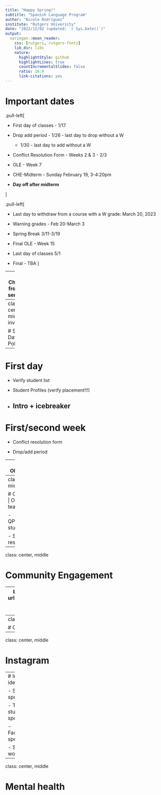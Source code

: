 ```yaml
---
title: "Happy Spring!"
subtitle: "Spanish Language Program"
author: "Nicole Rodríguez"
institute: "Rutgers University"
date: "2022/12/02 (updated: `r Sys.Date()`)"
output:
  xaringan::moon_reader:
    css: [rutgers, rutgers-fonts]
    lib_dir: libs
    nature:
      highlightStyle: github
      highlightLines: true
      countIncrementalSlides: false
      ratio: 16:9
      link-citations: yes
---
```

# Important dates

.pull-left[

- First day of classes - 1/17

- Drop add period - 1/26 - last day to drop without a W

  - 1/30 - last day to add without a W

- Conflict Resolution Form - Weeks 2 & 3 - 2/3

- OLE - Week 7

- CHE-Midterm - Sunday February 19, 3-4:20pm

- **Day off after midterm**

]

.pull-left[

- Last day to withdraw from a course with a W grade: March 20, 2023

- Warning grades - Feb 20-March 3

- Spring Break 3/11-3/19 

- Final OLE - Week 15

- Last day of classes 5/1

- Final - TBA
]


---
# Changes from last semester

B. FINANCES - The Department of Spanish and Portuguese is committed to supporting students in financial need, including helping with technology and textbook requirements. Students do not need to navigate financial challenges alone. If you encounter financial challenges related to this class, please let the instructor know ASAP so that the department can work with you and your instructor to make the necessary arrangements. 


---
class: center, middle, inverse

# Snow Day Policy

---
# First day

- Verify student list

- Student Profiles (verify placement!!!)

- Intro + icebreaker
---

# First/second week

- Conflict resolution form 

- Drop/add period

---
# Observations

- Once a year

- If I didn't observe you last semester, then I'll observe you this semester

- If you want another observation, that's fine too

---
class: center, middle 

# Open science | Open teaching

- QP/Dissertation stuff

- Sharing resources


---
class: center, middle

# Community Engagement 

---
background-image: url("libs/img/rday.png")
background-size: contain


---
class: center, middle

# Other ideas?

---
class: center, middle 

# Instagram

---
# Instagram ideas


- Student spotlight 

- TA/Grad student spotlight

- Faculty/staff spotlight

- Student work 


---
class: center, middle

# Mental health
